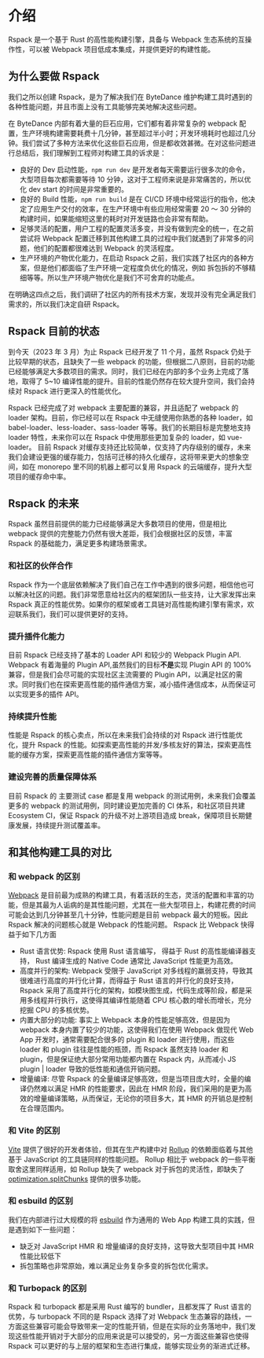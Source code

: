 
# 介绍

Rspack 是一个基于 Rust 的高性能构建引擎，具备与 Webpack 生态系统的互操作性，可以被 Webpack 项目低成本集成，并提供更好的构建性能。

## 为什么要做 Rspack

我们之所以创建 Rspack，是为了解决我们在 ByteDance 维护构建工具时遇到的各种性能问题，并且市面上没有工具能够完美地解决这些问题。

在 ByteDance 内部有着大量的巨石应用，它们都有着非常复杂的 webpack 配置，生产环境构建需要耗费十几分钟，甚至超过半小时；开发环境耗时也超过几分钟。我们尝试了多种方法来优化这些巨石应用，但是都收效甚微。在对这些问题进行总结后，我们理解到工程师对构建工具的诉求是：

- 良好的 Dev 启动性能，`npm run dev` 是开发者每天需要运行很多次的命令，大型项目每次都需要等待 10 分钟，这对于工程师来说是非常痛苦的，所以优化 dev start 的时间是非常重要的。
- 良好的 Build 性能，`npm run build` 是在 CI/CD 环境中经常运行的指令，他决定了应用生产交付的效率，在生产环境中有些应用经常需要 20 ～ 30 分钟的构建时间，如果能缩短这里的耗时对开发链路也会非常有帮助。
- 足够灵活的配置，用户工程的配置灵活多变，并没有做到完全的统一，在之前尝试将 Webpack 配置迁移到其他构建工具的过程中我们就遇到了非常多的问题，他们的配置都很难达到 Webpack 的灵活程度。
- 生产环境的产物优化能力，在启动 Rspack 之前，我们实践了社区内的各种方案，但是他们都面临了生产环境一定程度负优化的情况，例如 拆包拆的不够精细等等。所以生产环境产物优化是我们不可舍弃的功能点。

在明确这四点之后，我们调研了社区内的所有技术方案，发现并没有完全满足我们需求的，所以我们决定自研 Rspack。

## Rspack 目前的状态

到今天（2023 年 3 月）为止 Rspack 已经开发了 11 个月，虽然 Rspack 仍处于比较早期的状态，且缺失了一些 webpack 的功能，但根据二八原则，目前的功能已经能够满足大多数项目的需求。同时，我们已经在内部的多个业务上完成了落地，取得了 5~10 编译性能的提升。目前的性能仍然存在较大提升空间，我们会持续对 Rspack 进行更深入的性能优化。

Rspack 已经完成了对 webpack 主要配置的兼容，并且适配了 webpack 的 loader 架构。目前，你已经可以在 Rspack 中无缝使用你熟悉的各种 loader，如 babel-loader、less-loader、sass-loader 等等。我们的长期目标是完整地支持 loader 特性，未来你可以在 Rspack 中使用那些更加复杂的 loader，如 vue-loader。
目前 Rspack 对缓存支持还比较简单，仅支持了内存级别的缓存，未来我们会建设更强的缓存能力，包括可迁移的持久化缓存，这将带来更大的想象空间，如在 monorepo 里不同的机器上都可以复用 Rspack 的云端缓存，提升大型项目的缓存命中率。

## Rspack 的未来

Rspack 虽然目前提供的能力已经能够满足大多数项目的使用，但是相比 webpack 提供的完整能力仍然有很大差距，我们会根据社区的反馈，丰富 Rspack 的基础能力，满足更多构建场景需求。

### 和社区的伙伴合作

Rspack 作为一个底层依赖解决了我们自己在工作中遇到的很多问题，相信他也可以解决社区的问题。我们非常愿意给社区内的框架团队一些支持，让大家发挥出来 Rspack 真正的性能优势。如果你的框架或者工具链对高性能构建引擎有需求，欢迎联系我们，我们可以提供更好的支持。

### 提升插件化能力

目前 Rspack 已经支持了基本的 Loader API 和较少的 Webpack Plugin API. Webpack 有着海量的 Plugin API,虽然我们的目标**不是**实现 Plugin API 的 100%兼容，但是我们会尽可能的实现社区主流需要的 Plugin API，以满足社区的需求。同时我们也在探索更高性能的插件通信方案，减小插件通信成本，从而保证可以实现更多的插件 API。

### 持续提升性能

性能是 Rspack 的核心卖点，所以在未来我们会持续的对 Rspack 进行性能优化，提升 Rspack 的性能。如探索更高性能的并发/多核友好的算法，探索更高性能的缓存方案，探索更高性能的插件通信方案等等。

### 建设完善的质量保障体系

目前 Rspack 的 主要测试 case 都是复用 webpack 的测试用例，未来我们会覆盖更多的 webpack 的测试用例，同时建设更加完善的 CI 体系，和社区项目共建 Ecosystem CI，保证 Rspack 的升级不对上游项目造成 break，保障项目长期健康发展，持续提升测试覆盖率。

## 和其他构建工具的对比

### 和 webpack 的区别

[Webpack](https://webpack.js.org/) 是目前最为成熟的构建工具，有着活跃的生态，灵活的配置和丰富的功能，但是其最为人诟病的是其性能问题，尤其在一些大型项目上，构建花费的时间可能会达到几分钟甚至几十分钟，性能问题是目前 webpack 最大的短板。因此 Rspack 解决的问题核心就是 Webpack 的性能问题。
Rspack 比 Webpack 快得益于如下几方面

- Rust 语言优势: Rspack 使用 Rust 语言编写， 得益于 Rust 的高性能编译器支持， Rust 编译生成的 Native Code 通常比 JavaScript 性能更为高效。
- 高度并行的架构: Webpack 受限于 JavaScript 对多线程的羸弱支持，导致其很难进行高度的并行化计算，而得益于 Rust 语言的并行化的良好支持， Rspack 采用了高度并行化的架构，如模块图生成，代码生成等阶段，都是采用多线程并行执行，这使得其编译性能随着 CPU 核心数的增长而增长，充分挖掘 CPU 的多核优势。
- 内置大部分的功能: 事实上 Webpack 本身的性能足够高效，但是因为 webpack 本身内置了较少的功能，这使得我们在使用 Webpack 做现代 Web App 开发时，通常需要配合很多的 plugin 和 loader 进行使用，而这些 loader 和 plugin 往往是性能的瓶颈，而 Rspack 虽然支持 loader 和 plugin，但是保证绝大部分常用功能都内置在 Rspack 内，从而减小 JS plugin | loader 导致的低性能和通信开销问题。
- 增量编译: 尽管 Rspack 的全量编译足够高效，但是当项目庞大时，全量的编译仍然难以满足 HMR 的性能要求，因此在 HMR 阶段，我们采用的是更为高效的增量编译策略，从而保证，无论你的项目多大，其 HMR 的开销总是控制在合理范围内。

### 和 Vite 的区别

[Vite](https://vitejs.dev/) 提供了很好的开发者体验，但其在生产构建中对 [Rollup](https://rollupjs.org/) 的依赖面临着与其他基于 JavaScript 的工具链同样的性能问题。 Rollup 相比于 webpack 的一些平衡取舍这里同样适用，如 Rollup 缺失了 webpack 对于拆包的灵活性，即缺失了 [optimization.splitChunks](/config/optimization#optimizationsplitchunks) 提供的很多功能。

### 和 esbuild 的区别

我们在内部进行过大规模的将 [esbuild](https://esbuild.github.io/) 作为通用的 Web App 构建工具的实践，但是遇到如下一些问题：

- 缺乏对 JavaScript HMR 和 增量编译的良好支持，这导致大型项目中其 HMR 性能比较低下
- 拆包策略也非常原始，难以满足业务复杂多变的拆包优化需求。

### 和 Turbopack 的区别

Rspack 和 turbopack 都是采用 Rust 编写的 bundler，且都发挥了 Rust 语言的优势，与 turbopack 不同的是 Rspack 选择了对 Webpack 生态兼容的路线，一方面这些兼容可能会导致带来一定的性能开销，但是在实际的业务落地中，我们发现这些性能开销对于大部分的应用来说是可以接受的，另一方面这些兼容也使得 Rspack 可以更好的与上层的框架和生态进行集成，能够实现业务的渐进式迁移。
